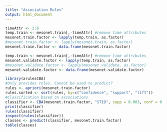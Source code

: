 ---
title: "Association Rules"
output: html_document
---


```{r}

timeAttr <- 2:6
temp.train <- mesonet.train[,-timeAttr] #remove time attributes
mesonet.train.factor <- lapply(temp.train, as.factor)
#mesonet.train.factor <- lapply(mesonet.train, as.factor)
mesonet.train.factor <- data.frame(mesonet.train.factor)

temp.train <- mesonet.train[,-timeAttr] #remove time attributes
mesonet.validate.factor <- lapply(temp.train, as.factor)
#mesonet.validate.factor <- lapply(mesonet.validate, as.factor)
mesonet.validate.factor <- data.frame(mesonet.validate.factor)

library(arulesCBA)
#Only provides rules. Cannot be used to predict?
rules <- apriori(mesonet.train.factor)
rules.sorted <- sort(rules, by=c("confidence", "support", "lift"))
#Classification based on associations
classifier <- CBA(mesonet.train.factor, "STID", supp = 0.003, conf = 0.3)
print(classifier)
rules(classifier)
inspect(rules(classifier))
classes <- predict(classifier, mesonet.train.factor)
table(classes)
```

